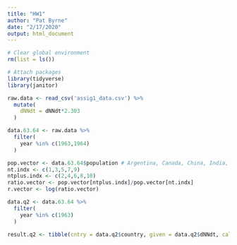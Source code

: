 ```yaml
---
title: "HW1"
author: "Pat Byrne"
date: "2/17/2020"
output: html_document
---
```


```r
# Clear global environment
rm(list = ls()) 

# Attach packages
library(tidyverse)
library(janitor)
```


```r
raw.data <- read_csv('assig1_data.csv') %>% 
  mutate(
    dNNdt = dNNdt*2.303
  )
```

```r
data.63.64 <- raw.data %>% 
  filter(
    year %in% c(1963,1964)
  )
```

```r
pop.vector <- data.63.64$population # Argentina, Canada, China, India, Kenya
nt.indx <- c(1,3,5,7,9)
ntplus.indx <- c(2,4,6,8,10)
ratio.vector <- pop.vector[ntplus.indx]/pop.vector[nt.indx]
r.vector <- log(ratio.vector)
```

```r
data.q2 <- data.63.64 %>% 
  filter(
    year %in% c(1963)
  )

result.q2 <- tibble(cntry = data.q2$country, given = data.q2$dNNdt, calc = r.vector)
```


